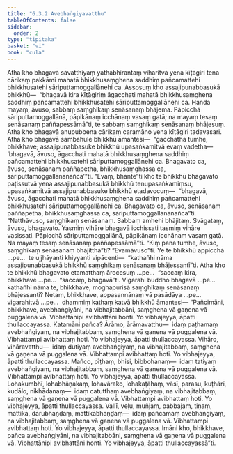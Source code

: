 ```yaml
---
title: "6.3.2 Avebhaṅgiyavatthu"
tableOfContents: false
sidebar:
  order: 2
type: "tipitaka"
basket: "vi"
book: "cula"
---
```



<DynamicBreadcrumb />

<Division number="322" book="cula" e="ch" v="4" p="322">

<Paragraph number="1390" book="cula">
Atha kho bhagavā sāvatthiyaṃ yathābhirantaṃ viharitvā yena kīṭāgiri tena cārikaṃ pakkāmi mahatā bhikkhusaṃghena saddhiṃ pañcamattehi bhikkhusatehi sāriputtamoggallānehi ca. Assosuṃ kho assajipunabbasukā bhikkhū—  “bhagavā kira kīṭāgiriṃ āgacchati mahatā bhikkhusaṃghena saddhiṃ pañcamattehi bhikkhusatehi sāriputtamoggallānehi ca. Handa mayaṃ, āvuso, sabbaṃ saṃghikaṃ senāsanaṃ bhājema. Pāpicchā sāriputtamoggallānā, pāpikānaṃ icchānaṃ vasaṃ gatā; na mayaṃ tesaṃ senāsanaṃ paññapessāmā”ti, te sabbaṃ saṃghikaṃ senāsanaṃ bhājesuṃ.
</Paragraph>

<Paragraph number="1391" book="cula">
Atha kho bhagavā anupubbena cārikaṃ caramāno yena kīṭāgiri tadavasari. Atha kho bhagavā sambahule bhikkhū āmantesi—  “gacchatha tumhe, bhikkhave; assajipunabbasuke bhikkhū upasaṅkamitvā evaṃ vadetha—  ‘bhagavā, āvuso, āgacchati mahatā bhikkhusaṃghena saddhiṃ pañcamattehi bhikkhusatehi sāriputtamoggallānehi ca. Bhagavato ca, āvuso, senāsanaṃ paññapetha, bhikkhusaṃghassa ca, sāriputtamoggallānānañcā’”ti. “Evaṃ, bhante”ti kho te bhikkhū bhagavato paṭissutvā yena assajipunabbasukā bhikkhū tenupasaṅkamiṃsu, upasaṅkamitvā assajipunabbasuke bhikkhū etadavocuṃ—  “bhagavā, āvuso, āgacchati mahatā bhikkhusaṃghena saddhiṃ pañcamattehi bhikkhusatehi sāriputtamoggallānehi ca. Bhagavato ca, āvuso, senāsanaṃ paññapetha, bhikkhusaṃghassa ca, sāriputtamoggallānānañcā”ti. “Natthāvuso, saṃghikaṃ senāsanaṃ. Sabbaṃ amhehi bhājitaṃ. Svāgataṃ, āvuso, bhagavato. Yasmiṃ vihāre bhagavā icchissati tasmiṃ vihāre vasissati. Pāpicchā sāriputtamoggallānā, pāpikānaṃ icchānaṃ vasaṃ gatā. Na mayaṃ tesaṃ senāsanaṃ paññapessāmā”ti. “Kiṃ pana tumhe, āvuso, saṃghikaṃ senāsanaṃ bhājitthā”ti? “Evamāvuso”ti.
</Paragraph>

<Paragraph number="1392" book="cula">
Ye te bhikkhū appicchā …pe…  te ujjhāyanti khiyyanti vipācenti—  “kathañhi nāma assajipunabbasukā bhikkhū saṃghikaṃ senāsanaṃ bhājessantī”ti. Atha kho te bhikkhū bhagavato etamatthaṃ ārocesuṃ …pe…  “saccaṃ kira, bhikkhave …pe…  “saccaṃ, bhagavā”ti. Vigarahi buddho bhagavā …pe…  kathañhi nāma te, bhikkhave, moghapurisā saṃghikaṃ senāsanaṃ bhājessanti? Netaṃ, bhikkhave, appasannānaṃ vā pasādāya …pe…  vigarahitvā …pe…  dhammiṃ kathaṃ katvā bhikkhū āmantesi—
</Paragraph>

<Paragraph number="1393" book="cula">
“Pañcimāni, bhikkhave, avebhaṅgiyāni, na vibhajitabbāni, saṃghena vā gaṇena vā puggalena vā. Vibhattānipi avibhattāni honti. Yo vibhajeyya, āpatti thullaccayassa.
</Paragraph>

<Paragraph number="1394" book="cula">
Katamāni pañca? Ārāmo, ārāmavatthu—  idaṃ paṭhamaṃ avebhaṅgiyaṃ, na vibhajitabbaṃ, saṃghena vā gaṇena vā puggalena vā. Vibhattampi avibhattaṃ hoti. Yo vibhajeyya, āpatti thullaccayassa.
</Paragraph>

<Paragraph number="1395" book="cula">
Vihāro, vihāravatthu—  idaṃ dutiyaṃ avebhaṅgiyaṃ, na vibhajitabbaṃ, saṃghena vā gaṇena vā puggalena vā. Vibhattampi avibhattaṃ hoti. Yo vibhajeyya, āpatti thullaccayassa.
</Paragraph>

<Paragraph number="1396" book="cula">
Mañco, pīṭhaṃ, bhisi, bibbohanaṃ—  idaṃ tatiyaṃ avebhaṅgiyaṃ, na vibhajitabbaṃ, saṃghena vā gaṇena vā puggalena vā. Vibhattampi avibhattaṃ hoti. Yo vibhajeyya, āpatti thullaccayassa.
</Paragraph>

<Paragraph number="1397" book="cula">
Lohakumbhī, lohabhāṇakaṃ, lohavārako, lohakaṭāhaṃ, vāsī, parasu, kuṭhārī, kudālo, nikhādanaṃ—  idaṃ catutthaṃ avebhaṅgiyaṃ, na vibhajitabbaṃ, saṃghena vā gaṇena vā puggalena vā. Vibhattampi avibhattaṃ hoti. Yo vibhajeyya, āpatti thullaccayassa.
</Paragraph>

<Paragraph number="1398" book="cula">
Vallī, veḷu, muñjaṃ, pabbajaṃ, tiṇaṃ, mattikā, dārubhaṇḍaṃ, mattikābhaṇḍaṃ—  idaṃ pañcamaṃ avebhaṅgiyaṃ, na vibhajitabbaṃ, saṃghena vā gaṇena vā puggalena vā. Vibhattampi avibhattaṃ hoti. Yo vibhajeyya, āpatti thullaccayassa. Imāni kho, bhikkhave, pañca avebhaṅgiyāni, na vibhajitabbāni, saṃghena vā gaṇena vā puggalena vā. Vibhattānipi avibhattāni honti. Yo vibhajeyya, āpatti thullaccayassā”ti.
</Paragraph>
</Division>